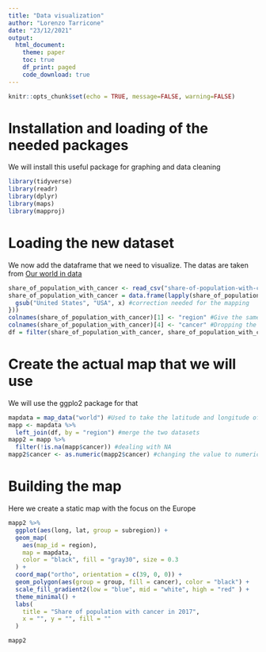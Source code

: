 ```yaml
---
title: "Data visualization"
author: "Lorenzo Tarricone"
date: "23/12/2021"
output: 
  html_document:
    theme: paper
    toc: true
    df_print: paged
    code_download: true
---
```

```r
knitr::opts_chunk$set(echo = TRUE, message=FALSE, warning=FALSE)
```

# Installation and loading of the needed packages
We will install this useful package for graphing and data cleaning

```r
library(tidyverse)
library(readr)
library(dplyr)
library(maps)
library(mapproj)
```

# Loading the new dataset 
We now add the dataframe that we need to visualize. The datas are taken from [Our world in data](https://ourworldindata.org/)

```r
share_of_population_with_cancer <- read_csv("share-of-population-with-cancer.csv")  #read the file 
share_of_population_with_cancer = data.frame(lapply(share_of_population_with_cancer, function(x) {
  gsub("United States", "USA", x) #correction needed for the mapping 
}))
colnames(share_of_population_with_cancer)[1] <- "region" #Give the same name for the country in the two datasets
colnames(share_of_population_with_cancer)[4] <- "cancer" #Dropping the complicated name given by the data frame
df = filter(share_of_population_with_cancer, share_of_population_with_cancer$Year == 2017) #We filter down to a specific year, in this case 2017
```

# Create the actual map that we will use
We will use the ggplo2 package for that

```r
mapdata = map_data("world") #Used to take the latitude and longitude of the countries 
mapp <- mapdata %>%
  left_join(df, by = "region") #merge the two datasets
mapp2 = mapp %>% 
  filter(!is.na(mapp$cancer)) #dealing with NA
mapp2$cancer <- as.numeric(mapp2$cancer) #changing the value to numeric for plotting

```

# Building the map
Here we create a static map with the focus on the Europe

```r

mapp2 %>%
  ggplot(aes(long, lat, group = subregion)) +
  geom_map(
    aes(map_id = region),
    map = mapdata,
    color = "black", fill = "gray30", size = 0.3
  ) +
  coord_map("ortho", orientation = c(39, 0, 0)) +
  geom_polygon(aes(group = group, fill = cancer), color = "black") +
  scale_fill_gradient2(low = "blue", mid = "white", high = "red" ) +
  theme_minimal() +
  labs(
    title = "Share of population with cancer in 2017",
    x = "", y = "", fill = ""
  )

mapp2
```

